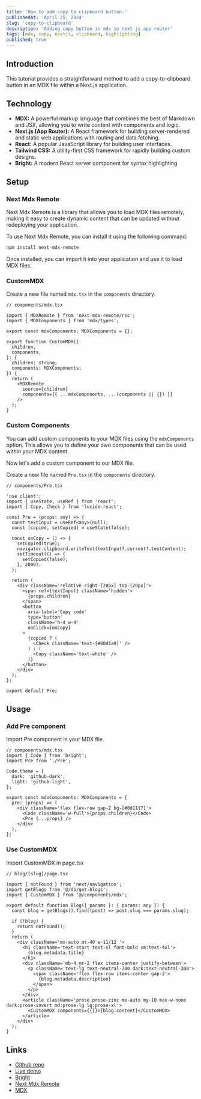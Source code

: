 ```yaml
---
title: 'How to add copy to clipboard button.'
publishedAt: 'April 25, 2024'
slug: 'copy-to-clipboard'
description: 'Adding copy button in mdx in next js app router'
tags: [mdx, copy, nextjs, clipboard, highlighting]
published: true
---
```


<RoundedImage
  src='/snippets/copy-to-clipboard.webp'
  width={800}
  height={600}
  alt='Acme Auth'
/>

## Introduction

This tutorial provides a straightforward method to add a copy-to-clipboard button in an MDX file within a Next.js application.

## Technology

- **MDX:** A powerful markup language that combines the best of Markdown and JSX, allowing you to write content with components and logic.
- **Next.js (App Router):** A React framework for building server-rendered and static web applications with routing and data fetching.
- **React:** A popular JavaScript library for building user interfaces.
- **Tailwind CSS:** A utility-first CSS framework for rapidly building custom designs.
- **Bright:** A modern React server component for syntax highlighting

## Setup

### Next Mdx Remote

Next Mdx Remote is a library that allows you to load MDX files remotely, making it easy to create dynamic content that can be updated without redeploying your application.

To use Next Mdx Remote, you can install it using the following command:

```bash
npm install next-mdx-remote
```

Once installed, you can import it into your application and use it to load MDX files.

### CustomMDX

Create a new file named `mdx.tsx` in the `components` directory.

```tsx
// components/mdx.tsx

import { MDXRemote } from 'next-mdx-remote/rsc';
import { MDXComponents } from 'mdx/types';

export const mdxComponents: MDXComponents = {};

export function CustomMDX({
  children,
  components,
}: {
  children: string;
  components: MDXComponents;
}) {
  return (
    <MDXRemote
      source={children}
      components={{ ...mdxComponents, ...(components || {}) }}
    />
  );
}
```

### Custom Components

You can add custom components to your MDX files using the `mdxComponents` option. This allows you to define your own components that can be used within your MDX content.

Now let's add a custom component to our MDX file.

Create a new file named `Pre.tsx` in the `components` directory.

```tsx
// components/Pre.tsx

'use client';
import { useState, useRef } from 'react';
import { Copy, Check } from 'lucide-react';

const Pre = (props: any) => {
  const textInput = useRef<any>(null);
  const [copied, setCopied] = useState(false);

  const onCopy = () => {
    setCopied(true);
    navigator.clipboard.writeText(textInput?.current?.textContent);
    setTimeout(() => {
      setCopied(false);
    }, 2000);
  };

  return (
    <div className='relative right-[20px] top-[20px]'>
      <span ref={textInput} className='hidden'>
        {props.children}
      </span>
      <button
        aria-label='Copy code'
        type='button'
        className='h-4 w-4'
        onClick={onCopy}
      >
        {copied ? (
          <Check className='text-[#80d1a9]' />
        ) : (
          <Copy className='text-white' />
        )}
      </button>
    </div>
  );
};

export default Pre;
```

## Usage

### Add Pre component

Import Pre component in your MDX file.

```tsx
// components/mdx.tsx
import { Code } from 'bright';
import Pre from './Pre';

Code.theme = {
  dark: 'github-dark',
  light: 'github-light',
};

export const mdxComponents: MDXComponents = {
  pre: (props) => (
    <div className='flex flex-row gap-2 bg-[#0d1117]'>
      <Code className='w-full'>{props.children}</Code>
      <Pre {...props} />
    </div>
  ),
};
```

### Use CustomMDX

Import CustomMDX in page.tsx

```tsx
// blog/[slug]/page.tsx

import { notFound } from 'next/navigation';
import getBlogs from '@/db/get-blogs';
import { CustomMDX } from '@/components/mdx';

export default function Blog({ params }: { params: any }) {
  const blog = getBlogs().find((post) => post.slug === params.slug);

  if (!blog) {
    return notFound();
  }
  return (
    <div className='mx-auto mt-40 w-11/12 '>
      <h1 className='text-start text-xl font-bold sm:text-4xl'>
        {blog.metadata.title}
      </h1>
      <div className='mb-4 mt-2 flex items-center justify-between'>
        <p className='text-lg text-neutral-700 dark:text-neutral-300'>
          <span className='flex flex-row items-center gap-2'>
            {blog.metadata.description}
          </span>
        </p>
      </div>
      <article className='prose prose-zinc mx-auto my-10 max-w-none dark:prose-invert md:prose-lg lg:prose-xl'>
        <CustomMDX components={{}}>{blog.content}</CustomMDX>
      </article>
    </div>
  );
}
```

## Links

- [Github repo](https://www.github.com/patelvivekdev/copy-to-clipboard)
- [Live demo](https://copy-to-clipboard-patelvivekdev.vercel.app/)
- [Bright](https://bright.codehike.org/)
- [Next Mdx Remote](https://github.com/hashicorp/next-mdx-remote)
- [MDX](https://mdxjs.com)
